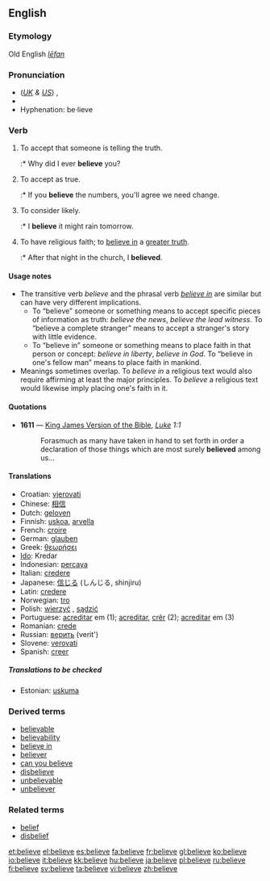 ==English==

{{rank|kind|form|hundred|280|believe|white|means|thus}}

===Etymology===
Old English ''[[lēfan]]''

===Pronunciation===
*(''[[Received Pronunciation|UK]] & [[General American|US]]'') {{IPA|/bɪˈliːv/, /bəˈliːv/}}, {{SAMPA|/bI"li:v/, /b@"li:v/}}
*{{audio|en-us-believe.ogg|Audio (US)}}
*Hyphenation: be·lieve

===Verb===
{{en-verb|believ|ing}}

# {{transitive}} To accept that someone is telling the truth.
#:* Why did I ever '''believe''' you?
# {{transitive}} To accept as true.
#:* If you '''believe''' the numbers, you'll agree we need change.
# {{transitive}} To consider likely.
#:* I '''believe''' it might rain tomorrow.
# {{intransitive}} To have religious faith; to [[believe in]] a [[greater truth]].
#:* After that night in the church, I '''believed'''.

====Usage notes====
* The transitive verb ''believe'' and the phrasal verb ''[[believe in]]'' are similar but can have very different implications.
** To “believe” someone or something means to accept specific pieces of information as truth: ''believe the news'', ''believe the lead witness''. To “believe a complete stranger” means to accept a stranger's story with little evidence.
** To “believe in” someone or something means to place faith in that person or concept: ''believe in liberty'', ''believe in God''. To “believe in one's fellow man” means to place faith in mankind.
* Meanings sometimes overlap. To ''believe in'' a religious text would also require affirming at least the major principles. To ''believe'' a religious text would likewise imply placing one's faith in it.

====Quotations====
*'''1611''' — [[w:King James Version of the Bible|King James Version of the Bible]], ''[[s:Bible (King James)/Luke|Luke]] 1:1''
*:Forasmuch as many have taken in hand to set forth in order a declaration of those things which are most surely '''believed''' among us...

====Translations====
*Croatian: [[vjerovati]]
*Chinese: [[相信]]
*Dutch: [[geloven]]
*Finnish: [[uskoa]], [[arvella]]
*French: [[croire]]
*German: [[glauben]]
*Greek: [[θεωρήσει]]
*[[Ido]]: Kredar
*Indonesian: [[percaya]]
*Italian: [[credere]]
*Japanese: [[信じる]] (しんじる, shinjiru)
*Latin: [[credere]]
*Norwegian: [[tro]]
*Polish: [[wierzyć]] , [[sądzić]]
*Portuguese: [[acreditar]] em (1); [[acreditar]], [[crêr]] (2); [[acreditar]] em (3)
*Romanian: [[crede]]
*Russian: [[верить]] (verit')
*Slovene: [[verovati]]
*Spanish: [[creer]]

=====Translations to be checked=====
*Estonian: [[uskuma]]

===Derived terms===
*[[believable]]
*[[believability]]
*[[believe in]]
*[[believer]]
*[[can you believe]]
*[[disbelieve]]
*[[unbelievable]]
*[[unbeliever]]

===Related terms===
*[[belief]]
*[[disbelief]]

[[et:believe]]
[[el:believe]]
[[es:believe]]
[[fa:believe]]
[[fr:believe]]
[[gl:believe]]
[[ko:believe]]
[[io:believe]]
[[it:believe]]
[[kk:believe]]
[[hu:believe]]
[[ja:believe]]
[[pl:believe]]
[[ru:believe]]
[[fi:believe]]
[[sv:believe]]
[[ta:believe]]
[[vi:believe]]
[[zh:believe]]